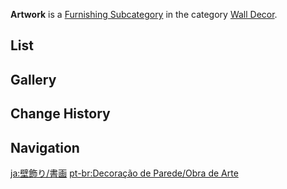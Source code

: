 {{Terminology Infobox
|title        = Artwork
|image        = Icon Housing Wall Decor Artwork.png
|type         = Item Groups
|type2        = Furnishing Subcategories
|type3        = Interior Furnishings
|type4        = Wall Decor
}}
'''Artwork''' is a [[Furnishing Subcategory]] in the category [[Wall Decor]].

==List==
{{Furnishings by Category Table|Wall Decor Artwork|nocategory=1|version=1}}

==Gallery==
{{Furnishings by Category Gallery|Wall Decor Artwork}}

==Change History==
{{Change History|1.5}}

==Navigation==
{{Furnishing Navbox|interior}}

[[Category:Wall Decor Artwork| ]]

[[ja:壁飾り/書画]]
[[pt-br:Decoração de Parede/Obra de Arte]]
